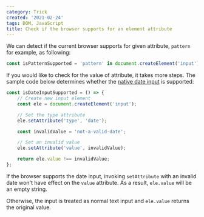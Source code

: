 ```yaml
---
category: Trick
created: '2021-02-24'
tags: DOM, JavaScript
title: Check if the browser supports for an element attribute
---
```


We can detect if the current browser supports for given attribute, `pattern` for example, as following:

```js
const isPatternSupported = 'pattern' in document.createElement('input');
```

If you would like to check for the value of attribute, it takes more steps. The sample code below determines whether the [native date input](https://phuoc.ng/collection/html-dom/check-if-the-native-date-input-is-supported/) is supported:

```js
const isDateInputSupported = () => {
    // Create new input element
    const ele = document.createElement('input');

    // Set the type attribute
    ele.setAttribute('type', 'date');

    const invalidValue = 'not-a-valid-date';

    // Set an invalid value
    ele.setAttribute('value', invalidValue);

    return ele.value !== invalidValue;
};
```

If the browser supports the date input, invoking `setAttribute` with an invalid date won't have effect on the `value` attribute. As a result, `ele.value` will be an empty string.

Otherwise, the input is treated as normal text input and `ele.value` returns the original value.

